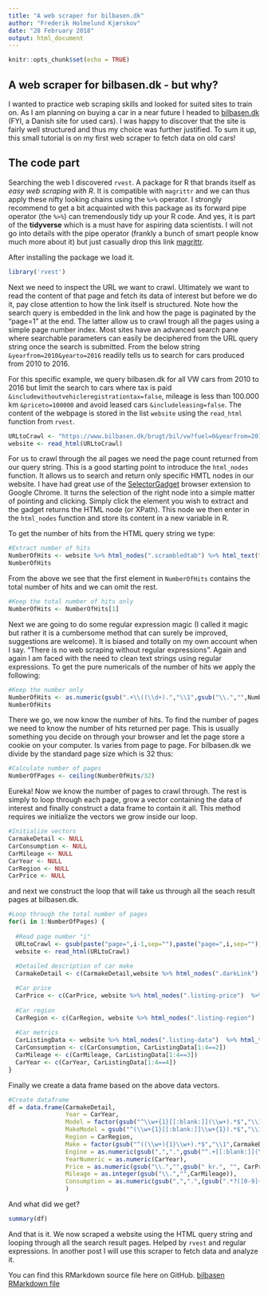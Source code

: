 ```yaml
---
title: "A web scraper for bilbasen.dk"
author: "Frederik Holmelund Kjærskov"
date: "28 February 2018"
output: html_document
---
```


```r
knitr::opts_chunk$set(echo = TRUE)
```

## A web scraper for bilbasen.dk - but why?

I wanted to practice web scraping skills and looked for suited sites to train on. As I am planning on buying a car in a near future I headed to [bilbasen.dk](http://www.bilbasen.dk) (FYI, a Danish site for used cars). I was happy to discover that the site is fairly well structured and thus my choice was further justified. To sum it up, this small tutorial is on my first web scraper to fetch data on old cars!

## The code part
Searching the web I discovered `rvest`. A package for R that brands itself as *easy web scraping with R*. It is compatible with `magrittr` and we can thus apply these nifty looking chains using the `%>%` operator. I strongly recommend to get a bit acquainted with this package as its forward pipe operator (the `%>%`) can tremendously tidy up your R code. And yes, it is part of the **tidyverse** which is a must have for aspiring data scientists. I will not go into details with the pipe operator (frankly a bunch of smart people know much more about it) but just casually drop this link [magrittr](http://magrittr.tidyverse.org/).

After installing the package we load it.

```r
library('rvest')
```

Next we need to inspect the URL we want to crawl. Ultimately we want to read the content of that page and fetch its data of interest but before we do it, pay close attention to how the link itself is structured. Note how the search query is embedded in the link and how the page is paginated by the "page=1" at the end. The latter allow us to crawl trough all the pages using a simple page number index. Most sites have an advanced search pane where searchable parameters can easily be deciphered from the URL query string once the search is submitted. From the below string `&yearfrom=2010&yearto=2016` readily tells us to search for cars produced from 2010 to 2016. 

For this specific example, we query bilbasen.dk for all VW cars from 2010 to 2016 but limit the search to cars where tax is paid `&includewithoutvehicleregistrationtax=false`, mileage is less than 100.000 km `&priceto=100000` and avoid leased cars `&includeleasing=false`. The content of the webpage is stored in the list `website` using the `read_html` function from `rvest`.

```r
URLtoCrawl <- "https://www.bilbasen.dk/brugt/bil/vw?fuel=0&yearfrom=2010&yearto=2016&pricefrom=0&priceto=100000&mileagefrom=-1&mileageto=10000001&zipcode=0000&includeengroscvr=false&includesellforcustomer=true&includewithoutvehicleregistrationtax=false&includeleasing=false&page=1"
website <- read_html(URLtoCrawl)
```
For us to crawl through the all pages we need the page count returned from our query string. This is a good starting point to introduce the `html_nodes` function. It allows us to search and return only specific HMTL nodes in our website. I have had great use of the [SelectorGadget](http://selectorgadget.com/) browser extension to Google Chrome. It turns the selection of the right node into a simple matter of pointing and clicking. Simply click the element you wish to extract and the gadget returns the HTML node (or XPath). This node we then enter in the `html_nodes` function and store its content in a new variable in R. 

To get the number of hits from the HTML query string we type:
```r
#Extract number of hits
NumberOfHits <- website %>% html_nodes(".scrambledtab") %>% html_text(trim = TRUE)
NumberOfHits
```
From the above we see that the first element in `NumberOfHits` contains the total number of hits and we can omit the rest. 

```r
#Keep the total number of hits only
NumberOfHits <- NumberOfHits[1]
```

Next we are going to do some regular expression magic (I called it magic but rather it is a cumbersome method that can surely be improved, suggestions are welcome). It is biased and totally on my own account when I say. "There is no web scraping without regular expressions". Again and again I am faced with the need to clean text strings using regular expressions. To get the pure numericals of the number of hits we apply the following:

```r
#Keep the number only
NumberOfHits <- as.numeric(gsub(".+\\((\\d+).","\\1",gsub("\\.","",NumberOfHits)))
NumberOfHits
```
There we go, we now know the number of hits. To find the number of pages we need to know the number of hits returned per page. This is usually something you decide on through your browser and let the page store a cookie on your computer. Is varies from page to page. For bilbasen.dk we divide by the standard page size which is 32 thus:

```r
#Calculate number of pages
NumberOfPages <- ceiling(NumberOfHits/32)
```

Eureka! Now we know the number of pages to crawl through. The rest is simply to loop through each page, grow a vector containing the data of interest and finally construct a data frame to contain it all. 
This method requires we initialize the vectors we grow inside our loop. 

```r
#Initialize vectors
CarmakeDetail <- NULL
CarConsumption <- NULL
CarMileage <- NULL
CarYear <- NULL
CarRegion <- NULL
CarPrice <- NULL
```
and next we construct the loop that will take us through all the seach result pages at bilbasen.dk.

```r
#Loop through the total number of pages
for(i in 1:NumberOfPages) {
  
  #Read page number "i"
  URLtoCrawl <- gsub(paste("page=",i-1,sep=""),paste("page=",i,sep=""),URLtoCrawl)
  website <- read_html(URLtoCrawl)
  
  #Detailed description of car make
  CarmakeDetail <- c(CarmakeDetail,website %>% html_nodes(".darkLink") %>% html_text(trim = TRUE))

  #Car price
  CarPrice <- c(CarPrice, website %>% html_nodes(".listing-price")  %>% html_text(trim = TRUE))
  
  #Car region
  CarRegion <- c(CarRegion, website %>% html_nodes(".listing-region")  %>% html_text(trim = TRUE))
  
  #Car metrics
  CarListingData <- website %>% html_nodes(".listing-data")  %>% html_text(trim = TRUE)
  CarConsumption <- c(CarConsumption, CarListingData[1:4==2])
  CarMileage <- c(CarMileage, CarListingData[1:4==3])
  CarYear <- c(CarYear, CarListingData[1:4==4])
}
```

Finally we create a data frame based on the above data vectors. 

```R
#Create dataframe
df = data.frame(CarmakeDetail, 
                Year = CarYear,
                Model = factor(gsub("^\\w+{1}[[:blank:]](\\w+).*$","\\1",CarmakeDetail)),
                MakeModel = gsub("^(\\w+{1}[[:blank:]]\\w+{1}).*$","\\1",CarmakeDetail),
                Region = CarRegion, 
                Make = factor(gsub("^((\\w+){1}\\w+).*$","\\1",CarmakeDetail)),
                Engine = as.numeric(gsub(",",".",gsub("^.+[[:blank:]](\\d,\\d+).*$","\\1",CarmakeDetail))),
                YearNumeric = as.numeric(CarYear),
                Price = as.numeric(gsub("\\.","",gsub(" kr.", "", CarPrice))),
                Mileage = as.integer(gsub("\\.","",CarMileage)),
                Consumption = as.numeric(gsub(",",".",(gsub(".*?([0-9]+,[0-9]).*", "\\1", CarConsumption))))
                )
```

And what did we get?

```r
summary(df)
```


And that is it. We now scraped a website using the HTML query string and looping through all the search result pages. Helped by `rvest` and regular expressions. In another post I will use this scraper to fetch data and analyze it. 

You can find this RMarkdown source file here on GitHub.
[bilbasen RMarkdown file](https://github.com/kjaerskov/Bilbasen/blob/master/bilbasen_knit.Rmd)
